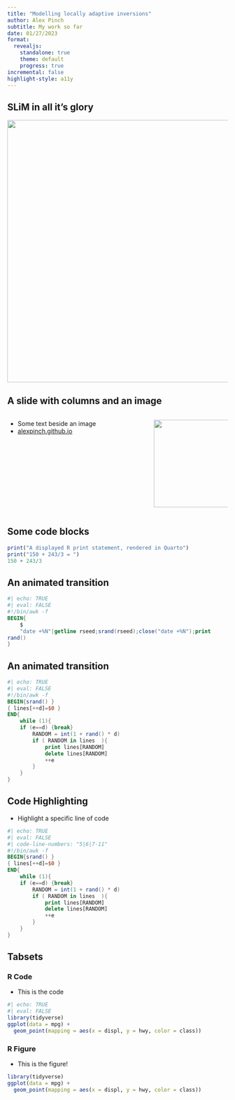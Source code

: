 ```yaml
---
title: "Modelling locally adaptive inversions"
author: Alex Pinch
subtitle: My work so far
date: 01/27/2023
format: 
  revealjs:
    standalone: true
    theme: default
    progress: true
incremental: false
highlight-style: a11y
---
```


## SLiM in all it's glory
![](slim.png){width="600"}

## A slide with columns and an image

::: columns
::: {.column width="65%"}
-   Some text beside an image
-   [alexpinch.github.io](https://alexpinch.github.io)
:::

::: {.column width="35%"}
![](me.jpg){width="200"}
:::
:::

## Some code blocks

```r
print("A displayed R print statement, rendered in Quarto")
print("150 + 243/3 = ")
150 + 243/3
```

## An animated transition {auto-animate="true"}

```awk
#| echo: TRUE
#| eval: FALSE
#!/bin/awk -f
BEGIN{
	$
	"date +%N"|getline rseed;srand(rseed);close("date +%N");print 
rand()
}
```

## An animated transition {auto-animate="true"}

```awk
#| echo: TRUE
#| eval: FALSE
#!/bin/awk -f
BEGIN{srand() }
{ lines[++d]=$0 }
END{
    while (1){
    if (e==d) {break}
        RANDOM = int(1 + rand() * d)
        if ( RANDOM in lines  ){
            print lines[RANDOM]
            delete lines[RANDOM]
            ++e
        }
    }
}
```

## Code Highlighting

-   Highlight a specific line of code

```awk
#| echo: TRUE
#| eval: FALSE
#| code-line-numbers: "5|6|7-11"
#!/bin/awk -f
BEGIN{srand() }
{ lines[++d]=$0 }
END{
    while (1){
    if (e==d) {break}
        RANDOM = int(1 + rand() * d)
        if ( RANDOM in lines  ){
            print lines[RANDOM]
            delete lines[RANDOM]
            ++e
        }
    }
}
```

## Tabsets

::: panel-tabset
### R Code

-   This is the code

```r
#| echo: TRUE
#| eval: FALSE
library(tidyverse)
ggplot(data = mpg) +
  geom_point(mapping = aes(x = displ, y = hwy, color = class))
```

### R Figure

-   This is the figure!

```r
library(tidyverse)
ggplot(data = mpg) +
  geom_point(mapping = aes(x = displ, y = hwy, color = class))
```
:::
